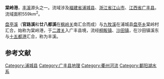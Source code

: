 '''棠岭港'''，[[丰溪|丰溪]]源头之一。流域涉及[[福建省|福建省]][[浦城县|浦城县]]、[[浙江省|浙江省]][[江山市|江山市]]、[[江西省|江西省]][[广丰县|广丰县]]。流域面积559km<sup>2</sup>。

[[盘亭溪|盘亭溪]]（'''官路溪'''和'''廿八都溪'''在[[枫岭关|枫岭关]]南汇合而成）与[[九牧溪|九牧溪]]在浦城县[[盘亭乡|盘亭乡]]棠岭村汇合，始称为棠岭港，于[[二渡关|二渡关]]入广丰县境，流经[[桐畈镇|桐畈镇]]、[[沙田镇|沙田镇]]，在沙田镇溪东与[[十五都港|十五都港]]汇合，称为丰溪。

==参考文献==
{{reflist}}

[[Category:浦城县|Category:浦城县]]
[[Category:广丰县地理|Category:广丰县地理]]
[[Category:衢州河流|Category:衢州河流]]
[[Category:鄱阳湖水系|Category:鄱阳湖水系]]